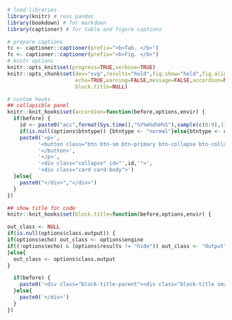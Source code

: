 <!-- rmd lab header -->

```r
# load libraries
library(knitr) # runs pandoc
library(bookdown) # for markdown
library(captioner) # for table and figure captions
```

```r
# prepare captions
tc <- captioner::captioner(prefix="<b>Tab. </b>")
fc <- captioner::captioner(prefix="<b>Fig. </b>")
# knitr options
knitr::opts_knit$set(progress=TRUE,verbose=TRUE)
knitr::opts_chunk$set(dev="svg",results="hold",fig.show="hold",fig.align="left",
                      echo=TRUE,warning=FALSE,message=FALSE,accordion=NULL,
                      block.title=NULL)
```

```r
# custom hooks
## collapsible panel
knitr::knit_hooks$set(accordion=function(before,options,envir) {
  if(before) {
    id <- paste0("acc",format(Sys.time(),"%Y%m%d%H%S"),sample(c(0:9),1),sample(c(0:9),1),sample(c(0:9),1),sample(c(0:9),1))
    if(is.null(options$btntype)) {btntype <- "normal"}else{btntype <- options$btntype}
    paste0('<p>',
          '<button class="btn btn-sm btn-primary btn-collapse btn-collapse-',btntype,' collapsed" type="button" data-toggle="collapse" data-target="#',id,'" aria-expanded="false" aria-controls="',id,'">',
          '</button>',
          '</p>',
          '<div class="collapse" id="',id,'">',
          '<div class="card card-body">')
  }else{
    paste0("</div>","</div>")
  }
})

## show title for code
knitr::knit_hooks$set(block.title=function(before,options,envir) {

out_class <- NULL
if(is.null(options$class.output)) {
if(options$echo) out_class <- options$engine
if((!options$echo) & (options$results != "hide")) out_class <- "Output"
}else{
  out_class <- options$class.output
}

  if(before) {
    paste0('<div class="block-title-parent"><div class="block-title small">',out_class,'</div>')
  }else{
    paste0('</div>')
  }
})
```

<br>
